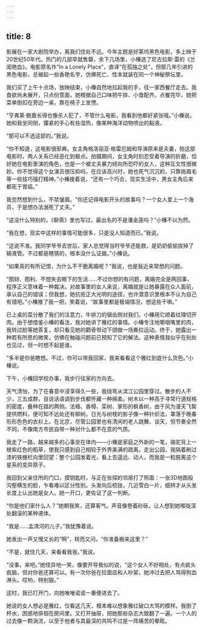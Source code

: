 ```yaml
---
---
---
```

title: 8
---




影展在一家大剧院举办，离我们住处不远。今年主题是好莱坞黑色电影，多上映于20世纪50年代。热门的几部早就售罄，余下几场里，小榛选了尼古拉斯·雷的《兰闺艳血》。电影原名作“In a Lonely Place”，直译“在孤独之处”，但那几年引进的黑色电影，总被起一些香艳名字，仿佛死亡、性本就装在同一个神秘祭坛里。

我们买了上午十点场，放映结束，小榛自然地拉起我的手，往一家西餐厅走去。我食欲尚未展开，只点份意面，她根据自己口味把牛排、小食配齐。点餐完毕，她把菜单倒扣在旁边一桌，靠在椅子上发愣。

“亨弗莱·鲍嘉长得也像杀人犯了，不管什么电影，我看到他都好紧张哦。”小榛说。她和我坐同侧，攥紧的手心有些湿热，像某种海洋动物喷出的黏液。

“那可以不选这部的。”我说。

“你不知道，这电影很邪典。女主角格洛丽亚·格雷厄姆和导演原来是夫妻，拍这部电影时，两人关系已经恶化到极点。拍摄期间，女主角时刻忍受着导演的折磨，恰好她在电影里演的角色，也是一个被丈夫暴力倾向所恐吓的女人，这种互文性很微妙。你不觉得这个女演员很压抑吗，在应该高兴时，她也死气沉沉的，只靠挑眉毛等一些技巧强打精神。”小榛接着说，“还有一个巧合，现实生活中，男女主角后来都死于胃癌。”

我忽然想到什么，不禁皱眉。“你还记得电影开头的故事吗？一个女人爱上一个海员，于是想办法溺死了丈夫。”

“这没什么特别的，《聊斋》里也写过，最出名的不是潘金莲吗？”小榛不以为然。

“我在想，现实中这样的事情可能很多，只是没人知道而已。”我说。

“这说不准。我同学爷爷去世后，家人总觉得当时爷爷还能救，是奶奶偷偷拔掉了输液管。不过都是瞎猜的，根本没什么证据。”小榛说。

“如果真的有所记恨，为什么不干脆离婚呢？”我说，也是我近来常想的问题。

“图财、图利、不想失去眼下的生活……不过你想的有问题，离婚完全是两回事，程序正义意味着一种裁决。对故事里的女人来说，离婚就是让她暴露在众人面前，承认自己的错误；但我想，她抗拒正大光明的途径，也许潜意识里根本不认为自己有错吧。”小榛推了我一把，笑着说，“故事里都是极端情况，想这些干嘛。”

已上桌的菜分散了我们的注意力，牛排刀的锯齿侧对我们，小榛用它顺着纹理切开肉。由于想借鉴小榛的看法，我对她讲了雅红的事情。小榛专注地嚼咽嘴里的肉，我转过脸等她答复，却只看见她的颧骨带动下颌做一场撕拉运动。终于，她露出一种若有所思的微笑，仿佛在触碰问题前已预知了它的解法。这种表情我似乎在别处也见过，但一时想不起是谁。

“多半是你爸瞎想。不过，你可以带我回家，我来看看这个雅红到底什么货色。”小榛说。

下午，小榛回学校办事，我步行往家的方向去。

天气清怡，为了在春意中浸享得久一些，我绕弯从滨江公园里穿过。散步的人不少，三五成群，自说话语调到步伐都怀藏一种绵柔。树木以一种高于寻常行道规格的密度，叠种在路的两侧。法梧、香樟、栾树、掌形的枫香树，由于风为漫天飞絮提供燃料，便可知不远处还有柳树。日光与树枝的影子像一种针织法，罩落于晚春形形色色的衣衫上。在北京，尽管公园里也有清闲的老人跳舞、谈天，但节奏全然不同，不像南方市民自带一种对什么都不在意的气质。

我走了一路，越来越多的心事垒在体内——小榛是家庭之外新的一笔，骆驼背上一根紫红色的稻草，使我只感到自己相较于外界美满的疏离。走出公园，我隔着刷过漆的铁栅栏向里回望：整个公园发着光，看上去遥远、动人，而我是一粒脱离这个星系的变异原子。

我回到父亲住所的门口，摸钥匙时，与正在张探的邻居打了照面：一张3D地图般沟壑横生的脸，乍看难以区分性别。头发向后梳拢，几近雪白一片，细辨才从头发长度上认出她是女人。她一开口，更佐证了这一判断。

“你是他们家什么人？”她朝我笑，还算客气。声音像卷着砂砾，让人想到她喉咙深处翻滚的某种液体。

“我是……孟清河的儿子。”我犹豫着说。

她发出一声又慢又长的“啊”，转而又问，“你准备搬来这里？”

“不是，就住几天，来看看我爸。”我说。

“没事，来吧。”她怪异地一笑，像要开导我似的说，“这个女人不好相处，有点疯头疯脑，但对你爸还算可以。有一次你爸在拉面店和人吵架，她冲过去把人骂得狗血淋头。哎哟，特别狠。”

这时，我已打开门，向她唯唯诺诺一番便进去了。

她说的女人想必是雅红，仅看这几天，根本难以想象雅红破口大骂的模样。我倒了杯水，困惑地徘徊在房间里。又打开抽屉，把她那些杂志大致翻了一遍。一个人的过去像一颗涡流，以至于他者与其最深的共鸣不过是一阵痛苦的晕眩。